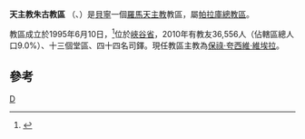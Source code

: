 {{NoteTA
| G1= 地名
}}

{{Infobox Roman Catholic diocese
|Roman Catholic Diocese of = 天主教朱古教區
|Latin name of diocese = Dioecesis Diuguensis
|image =Benin - Diocesi di Djougou.png
|caption =教區範圍
|location = [[貝寧|貝寧]]
|territory =[[峽谷省_(貝寧)|峽谷省]]
|population =36,556
|rite = 拉丁禮
|patron =
|province =帕拉庫
|established = 1995年
|cathedral = 聖心主教座堂
|co-cathedral =
|leadership = 主教
|website =
|教宗 =
|metropolitan =保祿‧夸西維‧維埃拉
|ordinary = 
|coadjutor bishop =
|auxiliary =
}}

'''天主教朱古教區''' （{{lang-la|Dioecesis Diuguensis}}、{{lang-fr|Diocèse de Djougou}}）是[[貝寧|貝寧]]一個[[羅馬天主教|羅馬天主教]]教區，屬[[天主教帕拉庫總教區|帕拉庫總教區]]。

教區成立於1995年6月10日，<ref>{{Cite web |url=http://www.vatican.va/holy_father/john_paul_ii/apost_constitutions/documents/hf_jp-ii_apc_19950610_diuguensis_lt.html |title=成立教區的宗座憲令 |access-date=2013-07-16 |archive-date=2014-05-18 |archive-url=https://web.archive.org/web/20140518003821/http://www.vatican.va/holy_father/john_paul_ii/apost_constitutions/documents/hf_jp-ii_apc_19950610_diuguensis_lt.html |dead-url=no }}</ref>位於[[峽谷省_(貝寧)|峽谷省]]，2010年有教友36,556人（佔轄區總人口9.0%）、十三個堂區、四十四名司鐸。現任教區主教為[[保祿‧夸西維‧維埃拉|保祿‧夸西維‧維埃拉]]。

==參考==
{{reflist}}
{{貝寧天主教教區}}

[[Category:貝寧天主教教區|D]]